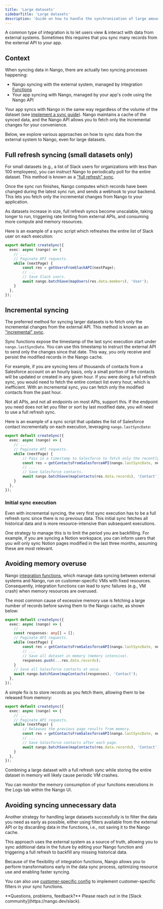 ```yaml
---
title: 'Large datasets'
sidebarTitle: 'Large datasets'
description: 'Guide on how to handle the synchronization of large amounts of data from APIs.'
---
```


A common type of integration is to let users view & interact with data from external systems. Sometimes this requires that you sync many records from the external API to your app.

## Context

When syncing data in Nango, there are actually two syncing processes happening:
- Nango syncing with the external system, managed by integration [Functions](/guides/platform/functions)
- Your app syncing with Nango, managed by your app's code using the Nango API

Your app syncs with Nango in the same way regardless of the volume of the dataset (see [implement a sync guide](/implementation-guides/syncs/implement-a-sync#how-to-use-a-sync)). Nango maintains a cache of the synced data, and the Nango API allows you to fetch only the incremental changes for your convenience.

Below, we explore various approaches on how to sync data from the external system to Nango, even for large datasets.

## Full refresh syncing (small datasets only)

For small datasets (e.g., a list of Slack users for organizations with less than 100 employees), you can instruct Nango to periodically poll for the entire dataset. This method is known as a ["full refresh" sync](/guides/use-cases/syncs#incremental-vs-full-refresh-syncs).

Once the sync run finishes, Nango computes which records have been changed during the latest sync run, and sends a webhook to your backend. This lets you fetch only the incremental changes from Nango to your application.

As datasets increase in size, full refresh syncs become unscalable, taking longer to run, triggering rate limiting from external APIs, and consuming more compute and memory resources.

Here is an example of a sync script which refreshes the entire list of Slack user on each execution:

```ts
export default createSync({
  exec: async (nango) => {
    // ...
    // Paginate API requests.
    while (nextPage) {
        const res = getUsersFromSlackAPI(nextPage);
        // ...
        // Save Slack users.
        await nango.batchSave(mapUsers(res.data.members), 'User');
    }
  },
});
```

## Incremental syncing

The preferred method for syncing larger datasets is to fetch only the incremental changes from the external API. This method is known as an ["incremental" sync](/guides/use-cases/syncs#incremental-vs-full-refresh-syncs).

Sync functions expose the timestamp of the last sync execution start under `nango.lastSyncDate`. You can use this timestamp to instruct the external API to send only the changes since that date. This way, you only receive and persist the modified records in the Nango cache.

For example, if you are syncing tens of thousands of contacts from a Salesforce account on an hourly basis, only a small portion of the contacts will be updated or created in any given hour. If you were doing a full refresh sync, you would need to fetch the entire contact list every hour, which is inefficient. With an incremental sync, you can fetch only the modified contacts from the past hour.

Not all APIs, and not all endpoints on most APIs, support this. If the endpoint you need does not let you filter or sort by last modified date, you will need to use a full refresh sync.

Here is an example of a sync script that updates the list of Salesforce contact incrementally on each execution, leveraging `nango.lastSyncDate`:

```ts
export default createSync({
  exec: async (nango) => {
    // ...
    // Paginate API requests.
    while (nextPage) {
        // Pass in a timestamp to Salesforce to fetch only the recently modified data.
        const res = getContactsFromSalesforceAPI(nango.lastSyncDate, nextPage);
        // ...
        // Save Salesforce contacts.
        await nango.batchSave(mapContacts(res.data.records), 'Contact');
    }
  },
});
```

### Initial sync execution

Even with incremental syncing, the very first sync execution has to be a full refresh sync since there is no previous data. This initial sync fetches all historical data and is more resource-intensive than subsequent executions.

One strategy to manage this is to limit the period you are backfilling. For example, if you are syncing a Notion workspace, you can inform users that you will only sync Notion pages modified in the last three months, assuming these are most relevant.

## Avoiding memory overuse

Nango [integration functions](/guides/platform/functions), which manage data syncing between external systems and Nango, run on customer-specific VMs with fixed resources. Consequently, integration functions can lead to sync failures (e.g., VM crash) when memory resources are overused.

The most common cause of excessive memory use is fetching a large number of records before saving them to the Nango cache, as shown below:

```ts
export default createSync({
  exec: async (nango) => {
    // ...
    const responses: any[] = [];
    // Paginate API requests.
    while (nextPage) {
        const res = getContactsFromSalesforceAPI(nango.lastSyncDate, nextPage);
        // ...
        // Save all dataset in memory (memory intensive).
        responses.push(...res.data.records);
    }
    // Save all Salesforce contacts at once.
    await nango.batchSave(mapContacts(responses), 'Contact');
  },
});
```

A simple fix is to store records as you fetch them, allowing them to be released from memory:

```ts
export default createSync({
  exec: async (nango) => {
    // ...
    // Paginate API requests.
    while (nextPage) {
        // Releases the previous page results from memory.
        const res = getContactsFromSalesforceAPI(nango.lastSyncDate, nextPage);
        // ...
        // Save Salesforce contacts after each page.
        await nango.batchSave(mapContacts(res.data.records), 'Contact');
    }
  },
});
```

Combining a large dataset with a full refresh sync while storing the entire dataset in memory will likely cause periodic VM crashes.

You can monitor the memory consumption of your functions executions in the Logs tab within the Nango UI.

## Avoiding syncing unnecessary data

Another strategy for handling large datasets successfully is to filter the data you need as early as possible, either using filters available from the external API or by discarding data in the functions, i.e., not saving it to the Nango cache.

This approach uses the external system as a source of truth, allowing you to sync additional data in the future by editing your Nango function and triggering a full refresh to backfill any missing historical data.

Because of the flexibility of integration functions, Nango allows you to perform transformations early in the data sync process, optimizing resource use and enabling faster syncing.

You can also use [customer-specific config](/guides/platform/customer-configuration) to implement customer-specific filters in your sync functions.

<Tip>
**Questions, problems, feedback?** Please reach out in the [Slack community](https://nango.dev/slack).
</Tip>
